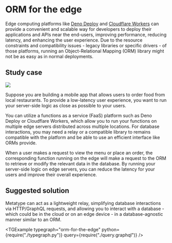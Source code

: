 
# ORM for the edge

Edge computing platforms like [Deno Deploy](https://deno.com/deploy) and [Cloudflare Workers](https://workers.cloudflare.com) can provide a convenient and scalable way for developers to deploy their applications and APIs near the end-users, improving performance, reducing latency, and enhancing the user experience. Due to the resource constraints and compatibility issues - legacy libraries or specific drivers - of those platforms, running an Object-Relational Mapping (ORM) library might not be as easy as in normal deployments.

## Study case

<div className="float-right p-8">

![](image.drawio.svg)

</div>

Suppose you are building a mobile app that allows users to order food from local restaurants. To provide a low-latency user experience, you want to run your server-side logic as close as possible to your users.

You can utilize a functions as a service (FaaS) platform such as Deno Deploy or Cloudflare Workers, which allow you to run your functions on multiple edge servers distributed across multiple locations. For database interactions, you may need a relay or a compatible library to remains compatible with the platform and be able to use an efficient interface like ORMs provide.

When a user makes a request to view the menu or place an order, the corresponding function running on the edge will make a request to the ORM to retrieve or modify the relevant data in the database. By running your server-side logic on edge servers, you can reduce the latency for your users and improve their overall experience.

## Suggested solution

Metatype can act as a lightweight relay, simplifying database interactions via HTTP/GraphQL requests, and allowing you to interact with a database - which could be in the cloud or on an edge device - in a database-agnostic manner similar to an ORM.

<TGExample
  typegraph="orm-for-the-edge"
  python={require("./typegraph.py")}
  query={require("./query.graphql")}
/>
